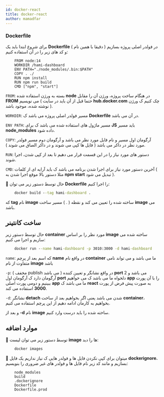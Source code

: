 ```yaml
---
id: docker-react
title: docker-react
author: mamadfar
---
```


### Dockerfile

برای شروع ابتدا باید یک **Dockerfile** ( دقیقا با همین نام ) در فولدر اصلی پروژه بسازیم و کد های زیر را در آن استفاده کنیم:

<div dir="ltr">

```docker
    FROM node:14
    WORKDIR /hami-dashboard
    ENV PATH="./node_modules/.bin:$PATH"
    COPY . ./
    RUN npm install
    RUN npm run build
    CMD ["npm", "start"]
```

</div>

`FROM`: بسته به ورژن استفاده شده **node** در هنگام ساخت پروژه، ورژن آن را مقابل **FROM** می نویسیم ( حتما قبل از آن باید در سایت **hub.docker.com** چک کنیم ک ورژن نوشته شده، موجود باشد ).

`WORKDIR`: مسیر فولدر اصلی پروژه می باشد ک **Dockerfile** در آن می باشد.

`ENV PATH`: مسیر ماژول های استفاده شده می باشد ک برای **JS** باید مسیر **node_modules** داده شود.

`COPY`: آرگومان اول مسیر و نام فایل مورد نظر می باشد و آرگومان دوم مسیر فولدر مورد نظر در داکر می باشد ( فایل ها کپی می شوند و در داکر الصاق می شوند ).

`RUN`: دستور های مورد نیاز را در این قسمت قرار می دهیم تا بعد از کپی شدن، اجرا شوند.

`CMD`: آخرین دستور مورد نیاز برای اجرا شدن برنامه می باشد ک باید آرایه ای از کلمات ( مثلا دستور بالا موقع اجرا شدن به **npm start** تبدیل می شود ).

🎉 حال توسط دستور زیر می توان **Dockerfile** را اجرا کنیم:

<div dir="ltr">

```cmd
    docker build --tag hami-dashboard .
```

</div>

که **tag** نام **image** ساخته شده را تعیین می کند و نقطه ( . ) مسیر ساخت **image** می باشد.

## ساخت کانتینر

حال توسط دستور زیر **container** مورد نظر را بر اساس **image** ساخته شده می سازیم و اجرا می کنیم:

<div dir="ltr">

```cmd
    docker run --name hami-dashboard -p 3010:3000 -d hami-dashboard
```

</div>

`name`: که اسم بعد از پرچم **name** در واقع نام **container** ما می باشد و می تواند نامی متفاوت از نام **image** باشد

`-p`: ( مخفف publish می باشد ) در واقع نشانگر و تعیین کننده **port** می باشد و 2 آرگومان دارد ک آرگومان اول **port** دلخواه ما می باشد ک می خواهیم **app** را با آن پورت ببینیم و دومی پورت اصلی **app** ما می باشد ک **react** به صورت پیش فرض از پورت **3000** استفاده می کند.

`-d`: نشانگر **detach** شدن می باشد یعنی اگر بخواهیم بعد از ساخت **container**، بخواهیم به کارمان ادامه دهیم از این پرچم استفاده می کنیم.

و بعد از **-d** نام **image** ساخته شده را باید درست وارد کنیم.

## موارد اضافه

🎉 توسط دستور زیر می توان لیست **image** ها را دید:

<div dir="ltr">

```cmd
    docker images
```

</div>

🎉 میتوان برای کپی نکردن فایل ها و فولدر هایی ک نیاز نداریم یک فایل **dockerignore.** بسازیم و مانند کد زیر نام فایل ها و فولدر های غیر ضروری را بنویسیم:

<div dir="ltr">

```
    node_modules
    build
    .dockerignore
    Dockerfile
    Dockerfile.prod
```

</div>